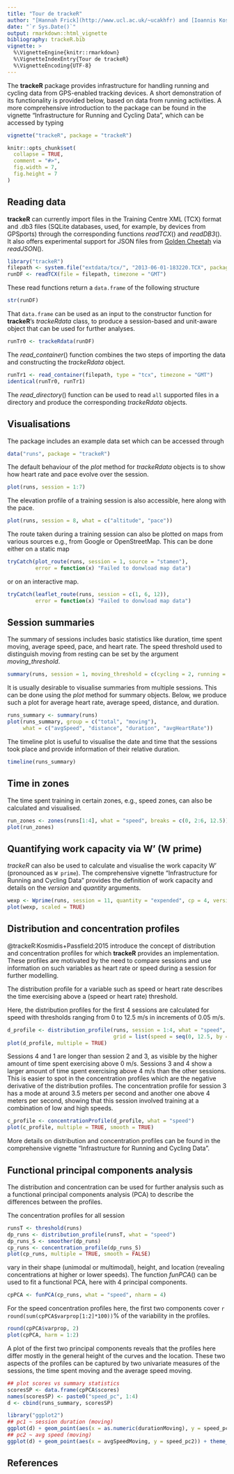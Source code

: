 ```yaml
---
title: "Tour de trackeR"
author: "[Hannah Frick](http://www.ucl.ac.uk/~ucakhfr) and [Ioannis Kosmidis](http://www.ucl.ac.uk/~ucakiko/)"
date: "`r Sys.Date()`"
output: rmarkdown::html_vignette
bibliography: trackeR.bib
vignette: >
  %\VignetteEngine{knitr::rmarkdown}
  %\VignetteIndexEntry{Tour de trackeR}
  %\VignetteEncoding{UTF-8}
---
```



The **trackeR** package provides infrastructure for handling running and cycling
data from GPS-enabled tracking devices. A short demonstration of its functionality is
provided below, based on data from running activities. A more comprehensive introduction
to the package can be found in the vignette "Infrastructure for Running and
Cycling Data", which can be accessed by typing

```r
vignette("trackeR", package = "trackeR")
```

```r
knitr::opts_chunk$set(
  collapse = TRUE,
  comment = "#>",
  fig.width = 7,
  fig.height = 7
)
```


## Reading data

**trackeR** can currently import files in the Training Centre XML (TCX) format and
.db3 files (SQLite databases, used, for example, by devices from GPSports) through the
corresponding functions *readTCX*() and *readDB3*(). It also offers experimental support
for JSON files from [Golden Cheetah](http://www.goldencheetah.org/) via *readJSON*().

```r
library("trackeR")
filepath <- system.file("extdata/tcx/", "2013-06-01-183220.TCX", package = "trackeR")
runDF <- readTCX(file = filepath, timezone = "GMT")
```

These read functions return a `data.frame` of the following structure

```r
str(runDF)
```

That `data.frame` can be used as an input to the constructor function for **trackeR**'s
*trackeRdata* class, to produce a session-based and unit-aware object that can be used
for further analyses.

```r
runTr0 <- trackeRdata(runDF)
```

The *read_container*() function combines the two steps of importing the data and constructing
the *trackeRdata* object.

```r
runTr1 <- read_container(filepath, type = "tcx", timezone = "GMT")
identical(runTr0, runTr1)
```

The *read_directory*() function can be used to read `all` supported files in a directory and
produce the corresponding *trackeRdata* objects.



## Visualisations

The package includes an example data set which can be accessed through

```r
data("runs", package = "trackeR")
```

The default behaviour of the *plot* method for *trackeRdata* objects
is to show how heart rate and pace evolve over the session.

```r
plot(runs, session = 1:7)
```

The elevation profile of a training session is also accessible, here along with the pace.

```r
plot(runs, session = 8, what = c("altitude", "pace"))
```

The route taken during a training session can also be plotted on maps from various sources
e.g., from Google or OpenStreetMap. This can be done either on a static map

```r
tryCatch(plot_route(runs, session = 1, source = "stamen"),
         error = function(x) "Failed to donwload map data")
```

or on an interactive map.

```r
tryCatch(leaflet_route(runs, session = c(1, 6, 12)),
         error = function(x) "Failed to donwload map data")
```



## Session summaries

The summary of sessions includes basic statistics like duration,
time spent moving, average speed, pace, and heart rate. The speed threshold used to
distinguish moving from resting can be set by the argument *moving_threshold*.

```r
summary(runs, session = 1, moving_threshold = c(cycling = 2, running = 1, swimming = 0.5))
```

It is usually desirable to visualise summaries from multiple sessions. This can be done
using the *plot* method for summary objects. Below, we produce such a plot for average
heart rate, average speed, distance, and duration.

```r
runs_summary <- summary(runs)
plot(runs_summary, group = c("total", "moving"),
     what = c("avgSpeed", "distance", "duration", "avgHeartRate"))
```

The timeline plot is useful to visualise the date and time that the sessions took place and
provide information of their relative duration.

```r
timeline(runs_summary)
```



## Time in zones

The time spent training in certain zones, e.g., speed zones, can also be calculated and
visualised.

```r
run_zones <- zones(runs[1:4], what = "speed", breaks = c(0, 2:6, 12.5))
plot(run_zones)
```



## Quantifying work capacity via W' (W prime)

*trackeR* can also be used to calculate and visualise the work capacity W' (pronounced
as `W prime`). The comprehensive vignette "Infrastructure for Running and Cycling Data"
provides the definition of work capacity and details on the *version* and *quantity* arguments.

```r
wexp <- Wprime(runs, session = 11, quantity = "expended", cp = 4, version = "2012")
plot(wexp, scaled = TRUE)
```



## Distribution and concentration profiles

@trackeR:Kosmidis+Passfield:2015 introduce the concept of distribution and concentration
profiles for which **trackeR** provides an implementation. These profiles are motivated
by the need to compare sessions and use information on such variables as heart rate or
speed during a session for further modelling.

The distribution profile for a variable such as speed or heart rate describes the time
exercising above a (speed or heart rate) threshold.

Here, the distribution profiles for the first 4 sessions are calculated for speed with
thresholds ranging from 0 to 12.5 m/s in increments of 0.05 m/s.

```r
d_profile <- distribution_profile(runs, session = 1:4, what = "speed",
                                  grid = list(speed = seq(0, 12.5, by = 0.05)))
plot(d_profile, multiple = TRUE)
```

Sessions 4 and 1 are longer than session 2 and 3, as visible by the
higher amount of time spent exercising above 0 m/s. Sessions 3 and 4
show a larger amount of time spent exercising above 4 m/s than the
other sessions. This is easier to spot in the concentration profiles
which are the negative derivative of the distribution profiles.  The
concentration profile for session 3 has a mode at around 3.5 meters
per second and another one above 4 meters per second, showing that
this session involved training at a combination of low and high
speeds.

```r
c_profile <- concentrationProfile(d_profile, what = "speed")
plot(c_profile, multiple = TRUE, smooth = TRUE)
```

More details on distribution and concentration profiles can be found in the comprehensive
vignette "Infrastructure for Running and Cycling Data".



## Functional principal components analysis

The distribution and concentration can be used for further analysis such as a functional
principal components analysis (PCA) to describe the differences between the profiles.

The concentration profiles for all session

```r
runsT <- threshold(runs)
dp_runs <- distribution_profile(runsT, what = "speed")
dp_runs_S <- smoother(dp_runs)
cp_runs <- concentration_profile(dp_runs_S)
plot(cp_runs, multiple = TRUE, smooth = FALSE)
```

vary in their shape (unimodal or multimodal), height, and location (revealing
concentrations at higher or lower speeds). The function *funPCA*() can be used
to fit a functional PCA, here with 4 principal components.

```r
cpPCA <- funPCA(cp_runs, what = "speed", nharm = 4)
```

For the speed concentration profiles here, the first two components cover
`r round(sum(cpPCA$varprop[1:2]*100))`% of the variability in the profiles.

```r
round(cpPCA$varprop, 2)
plot(cpPCA, harm = 1:2)
```

A plot of the first two principal components reveals that the profiles here differ mostly
in the general height of the curves and the location. These two aspects of the profiles
can be captured by two univariate measures of the sessions, the time spent moving and the
average speed moving.

```r
## plot scores vs summary statistics
scoresSP <- data.frame(cpPCA$scores)
names(scoresSP) <- paste0("speed_pc", 1:4)
d <- cbind(runs_summary, scoresSP)

library("ggplot2")
## pc1 ~ session duration (moving)
ggplot(d) + geom_point(aes(x = as.numeric(durationMoving), y = speed_pc1)) + theme_bw()
## pc2 ~ avg speed (moving)
ggplot(d) + geom_point(aes(x = avgSpeedMoving, y = speed_pc2)) + theme_bw()
```


## References
